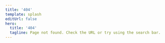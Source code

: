 ```yaml
---
title: '404'
template: splash
editUrl: false
hero:
  title: '404'
  tagline: Page not found. Check the URL or try using the search bar.
---
```



<script>{`
window.onload = function () {
  const latest_dir_name = '${ latest_dir_name }';
  const path = window.location.pathname;
  // redirect /latest to the latest version
  if (path.startsWith('/latest')) {
      window.location.replace('/' + latest_dir_name + '/' + path.slice(path.length == 7 ? 7 : 8))
  }
  // redirect a semver (/2.0.1) to a directory name (/2_0)
  let parts = path.match(/^\\/(?<major>[0-9]+)\\.(?<minor>[0-9])+\\.[0-9]+(?<rest>\\/.*)?$/)?.groups;
  if (parts) {
      window.location.replace('/' + parts['major'] + '_' + parts['minor'] + parts['rest'] || '')
  }
};
`}</script>